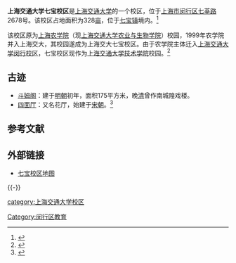 {{Coord|31.147505|121.35514|display=title}}
{{Infobox University Campus
|大学名称 = 上海交通大学
|校区 = 七宝校区
|标题色 = #AD1730
|图片 = 
|图片尺寸 = 
|图片名称 = 
|通称 =
|俗称 =
|又名 =
|建立时间 = 1959年
|停用时间 = 
|地址 = 中国上海市闵行区七莘路2678号
|面积 = 328亩
|类型 = 
|用途 =
|包含学院 = [[上海交通大学技术学院|上海交通大学技术学院]]
|教师 =
|学生 =
|著名建筑 =
|设计 = 
|保护单位 = 
|原址 = [[上海农学院|上海农学院]]校址
|邮编 = 201101
|交通 = 
|网站 =
|附注 = 
|地图 = 
|地图尺寸 = 
|地图名称 = 
}}

'''上海交通大学七宝校区'''是[[上海交通大学|上海交通大学]]的一个校区，位于[[上海市|上海市]][[闵行区|闵行区]][[七莘路|七莘路]]2678号。该校区占地面积为328[[亩|亩]]，位于[[七宝镇|七宝镇]]境内。<ref>{{Cite web |url=http://www.acem.sjtu.edu.cn/mpacc/xqjs.jsp |title=校区介绍 |accessdate=2011-05-17 |archive-date=2012-06-21 |archive-url=https://web.archive.org/web/20120621013254/http://www.acem.sjtu.edu.cn/mpacc/xqjs.jsp |dead-url=yes }}</ref>

该校区原为[[上海农学院|上海农学院]]（现[[上海交通大学农业与生物学院|上海交通大学农业与生物学院]]）校园，1999年农学院并入上海交大，其校园遂成为上海交大七宝校区。由于农学院主体迁入[[上海交通大学闵行校区|上海交通大学闵行校区]]，七宝校区现作为[[上海交通大学技术学院|上海交通大学技术学院]]校园。<ref>{{Cite web |url=http://js.sjtu.edu.cn/show-1.html |title=上海交通大学技术学院学院简介 |accessdate=2011-05-17 |archive-date=2012-07-13 |archive-url=https://archive.is/20120713053207/http://js.sjtu.edu.cn/show-1.html |dead-url=no }}</ref>

== 古迹 ==
{{文物保护单位
| 级别 = 区级
| 省区市 = 闵行区
| 名称 = 四面厅
| 图片 = [[File:Simianting.jpg|250px]]
| 编号 = 
| 分类 = 古建筑
| 时代 = 明末清初
| 所在 = [[闵行区|闵行区]][[七宝镇|七宝镇]]
| 登录 = 1996年4月1日
}}

{{文物保护单位
| 级别 = 区级
| 省区市 = 闵行区
| 名称 = 斗姆阁
| 图片 = [[File:Doumuge.jpg|250px]]
| 编号 = 
| 分类 = 古建筑
| 时代 = 明末清初
| 所在 = [[闵行区|闵行区]][[七宝镇|七宝镇]]
| 登录 = 1996年4月1日
}}
* [[斗姆阁|斗姆阁]]：建于[[明朝|明朝]]初年，面积175平方米，晚[[清|清]]曾作南城隍戏楼。
* [[四面厅|四面厅]]：又名花厅，始建于[[宋朝|宋朝]]。<ref>{{Cite web |url=http://jdxiaoshi.sjtu.edu.cn/jzsh_view.jsp?id=58 |title=七宝校区的“宝” |accessdate=2011-05-17 |archive-date=2012-07-12 |archive-url=https://archive.is/20120712161240/http://jdxiaoshi.sjtu.edu.cn/jzsh_view.jsp?id=58 |dead-url=no }}</ref>

== 参考文献 ==
{{Reflist}}

== 外部链接 ==
* [https://web.archive.org/web/20110926091716/http://www.sjtu.edu.cn/zdh/jdgk/xydy/qbxq.htm 七宝校区地图]

{{-}}
{{SJTU}}

[[category:上海交通大学校区|category:上海交通大学校区]]
[[Category:闵行区教育|Category:闵行区教育]]